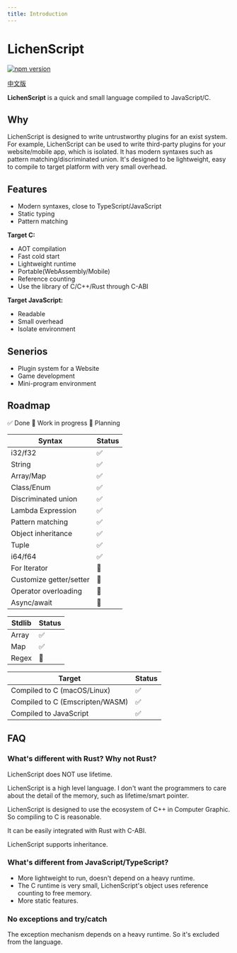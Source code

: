 ```yaml
---
title: Introduction
---
```


# LichenScript

[![npm version](https://img.shields.io/npm/v/lichenscript.svg)](https://www.npmjs.com/package/lichenscript)

[中文版](https://docs.lichenscript.com/zh)

**LichenScript** is a quick and small language compiled to JavaScript/C.

## Why

LichenScript is designed to write untrustworthy plugins for an exist system.
For example, LichenScript can be used to write third-party plugins for your website/mobile app,
which is isolated.
It has modern syntaxes such as pattern matching/discriminated union.
It's designed to be lightweight, easy to compile to target platform with very small overhead.

## Features

- Modern syntaxes, close to TypeScript/JavaScript
- Static typing
- Pattern matching

**Target C:**

- AOT compilation
- Fast cold start
- Lightweight runtime
- Portable(WebAssembly/Mobile)
- Reference counting
- Use the library of C/C++/Rust through C-ABI

**Target JavaScript:**

- Readable
- Small overhead
- Isolate environment

## Senerios

- Plugin system for a Website
- Game development
- Mini-program environment

## Roadmap

✅ Done
🔨 Work in progress
📖 Planning

| Syntax | Status |
| ------ | ------ |
| i32/f32 | ✅ |
| String | ✅ |
| Array/Map | ✅ |
| Class/Enum | ✅ |
| Discriminated union | ✅ |
| Lambda Expression | ✅ |
| Pattern matching | ✅ |
| Object inheritance | ✅ |
| Tuple | ✅ |
| i64/f64 | ✅ |
| For Iterator | 🔨 |
| Customize getter/setter | 🔨 |
| Operator overloading | 📖 |
| Async/await | 📖 |

| Stdlib | Status |
| ------ | ------ |
| Array | ✅ |
| Map | ✅ |
| Regex | 📖 |

| Target | Status |
| ------ | ------ |
| Compiled to C (macOS/Linux) | ✅ |
| Compiled to C (Emscripten/WASM) | ✅ |
| Compiled to JavaScript | ✅ |

## FAQ

### What's different with Rust? Why not Rust?

LichenScript does NOT use lifetime.

LichenScript is a high level language.
I don't want the programmers to care about the detail
of the memory, such as lifetime/smart pointer.

LichenScript is designed to use the ecosystem of C++ in
Computer Graphic. So compiling to C is reasonable.

It can be easily integrated with Rust with C-ABI.

LichenScript supports inheritance.

### What's different from JavaScript/TypeScript?

- More lightweight to run, doesn't depend on a heavy runtime.
- The C runtime is very small, LichenScript's object uses reference counting to free memory.
- More static features.

### No exceptions and try/catch

The exception mechanism depends on a heavy runtime.
So it's excluded from the language.
